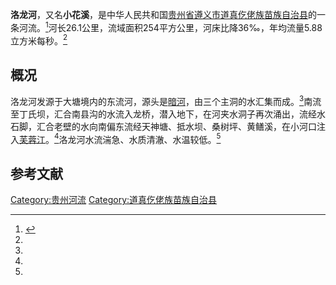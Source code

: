 '''洛龙河'''，又名'''小花溪'''，是中华人民共和国[[贵州省|贵州省]][[遵义市|遵义市]][[道真仡佬族苗族自治县|道真仡佬族苗族自治县]]的一条河流。<ref name="luolong">{{cite book |editor1=刘江年 |title=《道真仡佬族苗族自治县概况》|chapter=地理环境：河流 |year=2007 |publisher=民族出版社 |location=北京市|page=6 |isbn=978-7-105-08537-8|language=}}</ref>河长26.1公里，流域面积254平方公里，河床比降36‰，年均流量5.88立方米每秒。<ref name="luolong"/>

==概况==
洛龙河发源于大塘境内的东流河，源头是[[伏流|暗河]]，由三个主洞的水汇集而成。<ref name="luolong"/>南流至丁氏坝，汇合南县沟的水流入龙桥，潜入地下，在河夹水洞子再次涌出，流经水石脚，汇合老壁的水向南偏东流经天神塘、抵水坝、桑树坪、黄鳝溪，在小河口注入[[芙蓉江|芙蓉江]]。<ref name="luolong"/>洛龙河水流湍急、水质清澈、水温较低。<ref name="luolong"/>

==参考文献==
{{reflist}}

{{DEFAULTSORT:Luo洛龙河}}
[[Category:贵州河流|Category:贵州河流]]
[[Category:道真仡佬族苗族自治县|Category:道真仡佬族苗族自治县]]